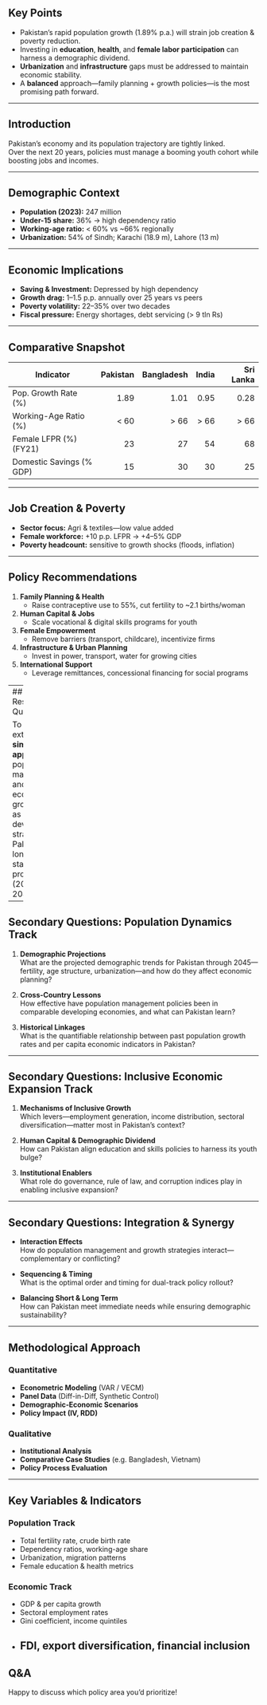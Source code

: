 
## Key Points

- Pakistan’s rapid population growth (1.89% p.a.) will strain job creation & poverty reduction.  
- Investing in **education**, **health**, and **female labor participation** can harness a demographic dividend.  
- **Urbanization** and **infrastructure** gaps must be addressed to maintain economic stability.  
- A **balanced** approach—family planning + growth policies—is the most promising path forward.

---

## Introduction

Pakistan’s economy and its population trajectory are tightly linked.  
Over the next 20 years, policies must manage a booming youth cohort while boosting jobs and incomes.

---

## Demographic Context

- **Population (2023):** 247 million  
- **Under-15 share:** 36% → high dependency ratio  
- **Working-age ratio:** < 60% vs ~66% regionally  
- **Urbanization:** 54% of Sindh; Karachi (18.9 m), Lahore (13 m)

---

## Economic Implications

- **Saving & Investment:** Depressed by high dependency  
- **Growth drag:** 1–1.5 p.p. annually over 25 years vs peers  
- **Poverty volatility:** 22–35% over two decades  
- **Fiscal pressure:** Energy shortages, debt servicing (> 9 tln Rs)

---

## Comparative Snapshot

| Indicator                | Pakistan | Bangladesh | India | Sri Lanka |
|--------------------------|---------:|-----------:|------:|----------:|
| Pop. Growth Rate (%)     |    1.89  |       1.01 |  0.95 |      0.28 |
| Working-Age Ratio (%)    |     < 60 |       > 66 |  > 66 |      > 66 |
| Female LFPR (%) (FY21)   |      23  |       27   |   54  |      68   |
| Domestic Savings (% GDP) |      15  |       30   |   30  |      25   |

---

## Job Creation & Poverty

- **Sector focus:** Agri & textiles—low value added  
- **Female workforce:** +10 p.p. LFPR → +4–5% GDP  
- **Poverty headcount:** sensitive to growth shocks (floods, inflation)

---

## Policy Recommendations

1. **Family Planning & Health**  
   - Raise contraceptive use to 55%, cut fertility to ~2.1 births/woman  
2. **Human Capital & Jobs**  
   - Scale vocational & digital skills programs for youth  
3. **Female Empowerment**  
   - Remove barriers (transport, childcare), incentivize firms  
4. **Infrastructure & Urban Planning**  
   - Invest in power, transport, water for growing cities  
5. **International Support**  
   - Leverage remittances, concessional financing for social programs


---
## Primary Research Question

To what extent can a **simultaneous approach** to population management and inclusive economic growth serve as an optimal development strategy for Pakistan’s long-term stability and prosperity (2025–2045)?

---

## Secondary Questions: Population Dynamics Track

1. **Demographic Projections**  
   What are the projected demographic trends for Pakistan through 2045—fertility, age structure, urbanization—and how do they affect economic planning?  

2. **Cross-Country Lessons**  
   How effective have population management policies been in comparable developing economies, and what can Pakistan learn?  

3. **Historical Linkages**  
   What is the quantifiable relationship between past population growth rates and per capita economic indicators in Pakistan?

---

## Secondary Questions: Inclusive Economic Expansion Track

1. **Mechanisms of Inclusive Growth**  
   Which levers—employment generation, income distribution, sectoral diversification—matter most in Pakistan’s context?  

2. **Human Capital & Demographic Dividend**  
   How can Pakistan align education and skills policies to harness its youth bulge?  

3. **Institutional Enablers**  
   What role do governance, rule of law, and corruption indices play in enabling inclusive expansion?

---

## Secondary Questions: Integration & Synergy

- **Interaction Effects**  
  How do population management and growth strategies interact—complementary or conflicting?  

- **Sequencing & Timing**  
  What is the optimal order and timing for dual-track policy rollout?  

- **Balancing Short & Long Term**  
  How can Pakistan meet immediate needs while ensuring demographic sustainability?

---

## Methodological Approach

### Quantitative  
- **Econometric Modeling** (VAR / VECM)  
- **Panel Data** (Diff-in-Diff, Synthetic Control)  
- **Demographic‐Economic Scenarios**  
- **Policy Impact (IV, RDD)**  

### Qualitative  
- **Institutional Analysis**  
- **Comparative Case Studies** (e.g. Bangladesh, Vietnam)  
- **Policy Process Evaluation**  

---

## Key Variables & Indicators

### Population Track  
- Total fertility rate, crude birth rate  
- Dependency ratios, working-age share  
- Urbanization, migration patterns  
- Female education & health metrics  

### Economic Track  
- GDP & per capita growth  
- Sectoral employment rates  
- Gini coefficient, income quintiles  
- FDI, export diversification, financial inclusion  
---

## Q&A

Happy to discuss which policy area you’d prioritize!  